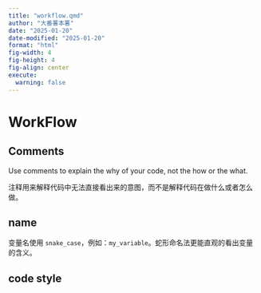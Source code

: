 ```yaml
---
title: "workflow.qmd"
author: "大番薯本薯"
date: "2025-01-20"
date-modified: "2025-01-20"
format: "html"
fig-width: 4
fig-height: 4
fig-align: center
execute:
  warning: false
---
```


# WorkFlow

## Comments

Use comments to explain the why of your code, not the how or the what.

注释用来解释代码中无法直接看出来的意图，而不是解释代码在做什么或者怎么做。

## name

变量名使用 `snake_case`，例如：`my_variable`。蛇形命名法更能直观的看出变量的含义。

## code style


